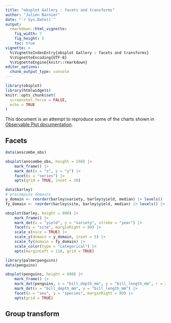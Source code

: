 ```yaml
---
title: "obsplot Gallery : facets and transforms"
author: "Julien Barnier"
date: "`r Sys.Date()`"
output:
  rmarkdown::html_vignette:
    fig_width: 7
    fig_height: 5
    toc: true
vignette: >
  %\VignetteIndexEntry{obsplot Gallery : facets and transforms}
  %\VignetteEncoding{UTF-8}
  %\VignetteEngine{knitr::rmarkdown}
editor_options:
  chunk_output_type: console
---
```


```r
library(obsplot)
library(htmlwidgets)
knitr::opts_chunk$set(
  screenshot.force = FALSE,
  echo = TRUE
)
```

This document is an attempt to reproduce some of the charts shown in [Observable Plot documentation](https://observablehq.com/@observablehq/plot).


## Facets

```r
data(anscombe_obs)

obsplot(anscombe_obs, height = 240) |>
    mark_frame() |>
    mark_dot(x = "x", y = "y") |>
    facet(x = "series") |>
    opts(grid = TRUE, inset = 10)
```

```r
data(barley)
# precompute domains
y_domain <- reorder(barley$variety, barley$yield, median) |> levels() |> rev()
fy_domain <- reorder(barley$site, barley$yield, median) |> levels() |> rev()

obsplot(barley, height = 800) |>
    mark_frame() |>
    mark_dot(x = "yield", y = "variety", stroke = "year") |>
    facet(y = "site", marginRight = 90) |>
    scale_x(nice = TRUE) |>
    scale_y(domain = y_domain, inset = 5) |>
    scale_fy(domain = fy_domain) |>
    scale_color(type = "categorical") |>
    opts(marginLeft = 110, grid = TRUE)
```

```r
library(palmerpenguins)
data(penguins)

obsplot(penguins, height = 600) |>
    mark_frame() |>
    mark_dot(penguins, x = "bill_depth_mm", y = "bill_length_mm", r = 2, fill = "#ddd") |>
    mark_dot(x = "bill_depth_mm", y = "bill_length_mm") |>
    facet(x = "sex", y = "species", marginRight = 80) |>
    opts(grid = TRUE)
```

## Group transform
